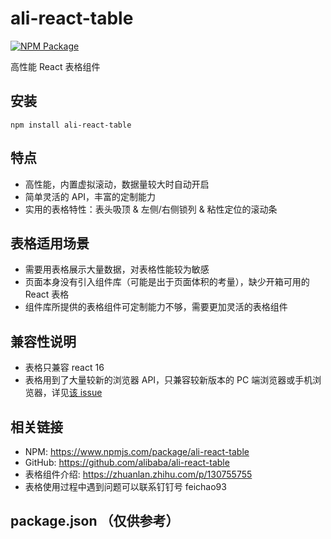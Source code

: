 
<Meta title="基本信息" />

# ali-react-table

[![NPM Package](https://img.shields.io/npm/v/ali-react-table.svg?style=flat-square)](https://www.npmjs.org/package/ali-react-table)

高性能 React 表格组件

## 安装

`npm install ali-react-table`

## 特点

- 高性能，内置虚拟滚动，数据量较大时自动开启
- 简单灵活的 API，丰富的定制能力
- 实用的表格特性：表头吸顶 & 左侧/右侧锁列 & 粘性定位的滚动条

## 表格适用场景

- 需要用表格展示大量数据，对表格性能较为敏感
- 页面本身没有引入组件库（可能是出于页面体积的考量），缺少开箱可用的 React 表格
- 组件库所提供的表格组件可定制能力不够，需要更加灵活的表格组件

## 兼容性说明

- 表格只兼容 react 16
- 表格用到了大量较新的浏览器 API，只兼容较新版本的 PC 端浏览器或手机浏览器，详见[该 issue](https://github.com/alibaba/ali-react-table/issues/18)

## 相关链接

- NPM: https://www.npmjs.com/package/ali-react-table
- GitHub: https://github.com/alibaba/ali-react-table
- 表格组件介绍: https://zhuanlan.zhihu.com/p/130755755
- 表格使用过程中遇到问题可以联系钉钉号 feichao93

## package.json （仅供参考）

<ReactJson src={pkg} name="package.json" enableClipboard={false} collapsed={0} />
